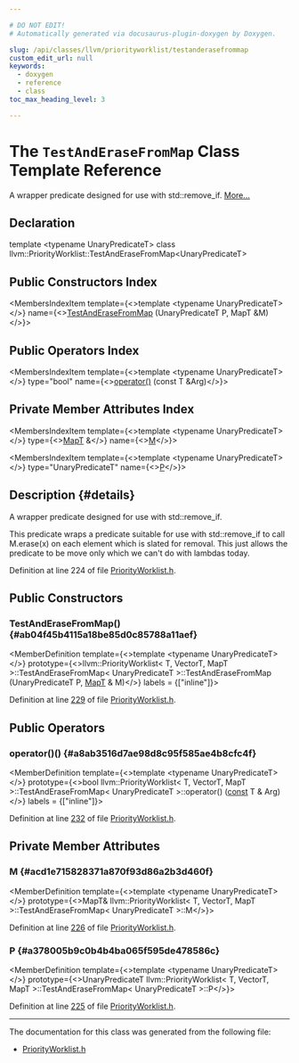 ```yaml
---

# DO NOT EDIT!
# Automatically generated via docusaurus-plugin-doxygen by Doxygen.

slug: /api/classes/llvm/priorityworklist/testanderasefrommap
custom_edit_url: null
keywords:
  - doxygen
  - reference
  - class
toc_max_heading_level: 3

---
```





# The `TestAndEraseFromMap` Class Template Reference

<DoxygenPage pluginConfig={pluginConfig}>

A wrapper predicate designed for use with std::remove&#95;if. <a href="#details">More...</a>

## Declaration

<CodeBlock>template &lt;typename UnaryPredicateT&gt;
class llvm::PriorityWorklist::TestAndEraseFromMap&lt;UnaryPredicateT&gt;</CodeBlock>

## Public Constructors Index

<MembersIndex>

<MembersIndexItem
  template={<>template &lt;typename UnaryPredicateT&gt;</>}
  name={<><a href="#ab04f45b4115a18be85d0c85788a11aef">TestAndEraseFromMap</a> (UnaryPredicateT P, MapT &amp;M)</>}>
</MembersIndexItem>

</MembersIndex>

## Public Operators Index

<MembersIndex>

<MembersIndexItem
  template={<>template &lt;typename UnaryPredicateT&gt;</>}
  type="bool"
  name={<><a href="#a8ab3516d7ae98d8c95f585ae4b8cfc4f">operator()</a> (const T &amp;Arg)</>}>
</MembersIndexItem>

</MembersIndex>

## Private Member Attributes Index

<MembersIndex>

<MembersIndexItem
  template={<>template &lt;typename UnaryPredicateT&gt;</>}
  type={<><a href="/docs/api/classes/mapt">MapT</a> &amp;</>}
  name={<><a href="#acd1e715828371a870f93d86a2b3d460f">M</a></>}>
</MembersIndexItem>

<MembersIndexItem
  template={<>template &lt;typename UnaryPredicateT&gt;</>}
  type="UnaryPredicateT"
  name={<><a href="#a378005b9c0b4b4ba065f595de478586c">P</a></>}>
</MembersIndexItem>

</MembersIndex>

## Description {#details}

A wrapper predicate designed for use with std::remove&#95;if.

This predicate wraps a predicate suitable for use with std::remove&#95;if to call M.erase(x) on each element which is slated for removal. This just allows the predicate to be move only which we can&#39;t do with lambdas today.

Definition at line 224 of file <a href="/docs/api/files/include/include/llvm/include/llvm/adt/priorityworklist-h">PriorityWorklist.h</a>.

<SectionDefinition>

## Public Constructors

### TestAndEraseFromMap() {#ab04f45b4115a18be85d0c85788a11aef}

<MemberDefinition
  template={<>template &lt;typename UnaryPredicateT&gt;</>}
  prototype={<>llvm::PriorityWorklist&lt; T, VectorT, MapT &gt;::TestAndEraseFromMap&lt; UnaryPredicateT &gt;::TestAndEraseFromMap (UnaryPredicateT P, <a href="/docs/api/classes/mapt">MapT</a> &amp; M)</>}
  labels = {["inline"]}>

Definition at line <a href="/docs/api/files/include/include/llvm/include/llvm/adt/priorityworklist-h/#l00229">229</a> of file <a href="/docs/api/files/include/include/llvm/include/llvm/adt/priorityworklist-h">PriorityWorklist.h</a>.
</MemberDefinition>

</SectionDefinition>

<SectionDefinition>

## Public Operators

### operator()() {#a8ab3516d7ae98d8c95f585ae4b8cfc4f}

<MemberDefinition
  template={<>template &lt;typename UnaryPredicateT&gt;</>}
  prototype={<>bool llvm::PriorityWorklist&lt; T, VectorT, MapT &gt;::TestAndEraseFromMap&lt; UnaryPredicateT &gt;::operator() (<a href="/docs/api/files/lib/lib/target/lib/target/aarch64/aarch64promoteconstant-cpp/#a90f8350fecae261c25be85d38b451bff">const</a> T &amp; Arg)</>}
  labels = {["inline"]}>

Definition at line <a href="/docs/api/files/include/include/llvm/include/llvm/adt/priorityworklist-h/#l00232">232</a> of file <a href="/docs/api/files/include/include/llvm/include/llvm/adt/priorityworklist-h">PriorityWorklist.h</a>.
</MemberDefinition>

</SectionDefinition>

<SectionDefinition>

## Private Member Attributes

### M {#acd1e715828371a870f93d86a2b3d460f}

<MemberDefinition
  template={<>template &lt;typename UnaryPredicateT&gt;</>}
  prototype={<>MapT&amp; llvm::PriorityWorklist&lt; T, VectorT, MapT &gt;::TestAndEraseFromMap&lt; UnaryPredicateT &gt;::M</>}>

Definition at line <a href="/docs/api/files/include/include/llvm/include/llvm/adt/priorityworklist-h/#l00226">226</a> of file <a href="/docs/api/files/include/include/llvm/include/llvm/adt/priorityworklist-h">PriorityWorklist.h</a>.
</MemberDefinition>

### P {#a378005b9c0b4b4ba065f595de478586c}

<MemberDefinition
  template={<>template &lt;typename UnaryPredicateT&gt;</>}
  prototype={<>UnaryPredicateT llvm::PriorityWorklist&lt; T, VectorT, MapT &gt;::TestAndEraseFromMap&lt; UnaryPredicateT &gt;::P</>}>

Definition at line <a href="/docs/api/files/include/include/llvm/include/llvm/adt/priorityworklist-h/#l00225">225</a> of file <a href="/docs/api/files/include/include/llvm/include/llvm/adt/priorityworklist-h">PriorityWorklist.h</a>.
</MemberDefinition>

</SectionDefinition>

<hr/>

The documentation for this class was generated from the following file:

<ul>
<li><a href="/docs/api/files/include/include/llvm/include/llvm/adt/priorityworklist-h">PriorityWorklist.h</a></li>
</ul>

</DoxygenPage>
